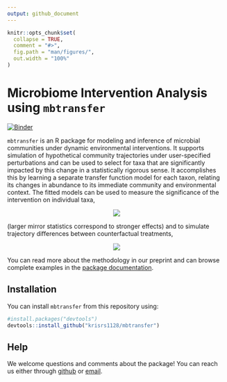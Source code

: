 ```yaml
---
output: github_document
---
```


```r
knitr::opts_chunk$set(
  collapse = TRUE,
  comment = "#>",
  fig.path = "man/figures/",
  out.width = "100%"
)
```

# Microbiome Intervention Analysis using `mbtransfer`

<!-- badges: start -->
[![Binder](https://mybinder.org/badge_logo.svg)](https://mybinder.org/v2/gh/krisrs1128/mbtransfer_demo/HEAD?urlpath=rstudio)
<!-- badges: end -->

`mbtransfer` is an R package for modeling and inference of microbial communities
under dynamic environmental interventions. It supports simulation of
hypothetical community trajectories under user-specified perturbations and can
be used to select for taxa that are significantly impacted by this change in a
statistically rigorous sense. It accomplishes this by learning a separate
transfer function model for each taxon, relating its changes in abundance to its
immediate community and environmental context. The fitted models can be used to
measure the significance of the intervention on individual taxa,

<center>
<img src="https://krisrs1128.github.io/mbtransfer/articles/diet_files/figure-html/unnamed-chunk-13-1.png"/>
</center>

(larger mirror statistics correspond to stronger effects) and to simulate
trajectory differences between counterfactual treatments,

<center>
<img src="https://krisrs1128.github.io/mbtransfer/articles/diet_files/figure-html/unnamed-chunk-16-1.png"/>
</center>

You can read more about the methodology in our preprint and can browse complete
examples in the [package documentation](https://krisrs1128.github.io/mbtransfer).

## Installation

You can install `mbtransfer` from this repository using:

```r
#install.packages("devtools")
devtools::install_github("krisrs1128/mbtransfer")
```

## Help

We welcome questions and comments about the package! You can reach us either
through [github](https://github.com/krisrs1128/mbtransfer/issues) or [email](https://krisrs1128.github.io/LSLab/_includes/contact).
